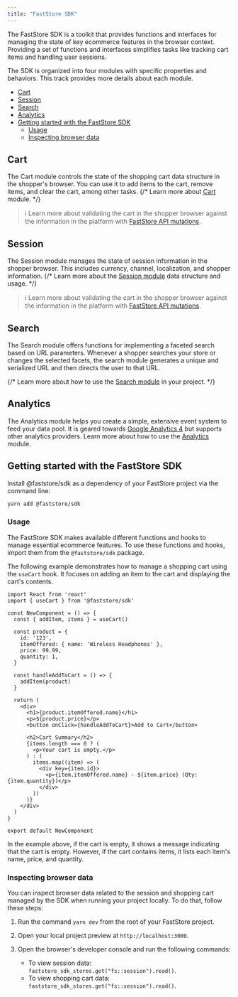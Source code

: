 ```yaml
---
title: "FastStore SDK"
---
```


The FastStore SDK is a toolkit that provides functions and interfaces for managing the state of key ecommerce features in the browser context. Providing a set of functions and interfaces simplifies tasks like tracking cart items and handling user sessions.

The SDK is organized into four modules with specific properties and behaviors. This track provides more details about each module.

- [Cart](#cart)
- [Session](#session)
- [Search](#search)
- [Analytics](#analytics)
- [Getting started with the FastStore SDK](#getting-started-with-the-faststore-sdk)
  - [Usage](#usage)
  - [Inspecting browser data](#inspecting-browser-data)

## Cart

The Cart module controls the state of the shopping cart data structure in the shopper's browser. You can use it to add items to the cart, remove items, and clear the cart, among other tasks. {/* Learn more about [Cart](LINK) module. */}

> ℹ️ Learn more about validating the cart in the shopper browser against the information in the platform with [FastStore API mutations](https://developers.vtex.com/docs/guides/faststore/schema-mutations#cart).

## Session

The Session module manages the state of session information in the shopper browser. This includes currency, channel, localization, and shopper information. {/* Learn more about the [Session module](LINK) data structure and usage. */}

> ℹ️ Learn more about validating the cart in the shopper browser against the information in the platform with [FastStore API mutations](https://developers.vtex.com/docs/guides/faststore/schema-mutations#session).

## Search

The Search module offers functions for implementing a faceted search based on URL parameters. Whenever a shopper searches your store or changes the selected facets, the search module generates a unique and serialized URL and then directs the user to that URL.

{/* Learn more about how to use the [Search module](LINK) in your project. */}

## Analytics

The Analytics module helps you create a simple, extensive event system to feed your data pool. It is geared towards [Google Analytics 4](https://developers.google.com/analytics/devguides/collection/ga4) but supports other analytics providers. Learn more about how to use the [Analytics](https://developers.vtex.com/docs/guides/faststore/analytics-overview) module.

## Getting started with the FastStore SDK

Install @faststore/sdk as a dependency of your FastStore project via the command line:

```bash
yarn add @faststore/sdk
```

### Usage

The FastStore SDK makes available different functions and hooks to manage essential ecommerce features. To use these functions and hooks, import them from the `@faststore/sdk` package.

The following example demonstrates how to manage a shopping cart using the `useCart` hook. It focuses on adding an item to the cart and displaying the cart's contents.

```tsx
import React from 'react'
import { useCart } from '@faststore/sdk'

const NewComponent = () => {
  const { addItem, items } = useCart()

  const product = {
    id: '123',
    itemOffered: { name: 'Wireless Headphones' },
    price: 99.99,
    quantity: 1,
  }

  const handleAddToCart = () => {
    addItem(product)
  }

  return (
    <div>
      <h1>{product.itemOffered.name}</h1>
      <p>${product.price}</p>
      <button onClick={handleAddToCart}>Add to Cart</button>

      <h2>Cart Summary</h2>
      {items.length === 0 ? (
        <p>Your cart is empty.</p>
      ) : (
        items.map((item) => (
          <div key={item.id}>
            <p>{item.itemOffered.name} - ${item.price} (Qty: {item.quantity})</p>
          </div>
        ))
      )}
    </div>
  )
}

export default NewComponent
```

In the example above, if the cart is empty, it shows a message indicating that the cart is empty. However, if the cart contains items, it lists each item's name, price, and quantity.

### Inspecting browser data

You can inspect browser data related to the session and shopping cart managed by the SDK when running your project locally. To do that, follow these steps:

1. Run the command `yarn dev` from the root of your FastStore project.
2. Open your local project preview at `http://localhost:3000`.
3. Open the browser's developer console and run the following commands:

   - To view session data: `faststore_sdk_stores.get("fs::session").read()`.
   - To view shopping cart data: `faststore_sdk_stores.get("fs::session").read()`.
